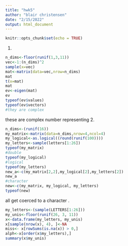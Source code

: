 ```yaml
---
title: "hwk5"
author: "blair christensen"
date: "2/15/2022"
output: html_document
---
```


```r
knitr::opts_chunk$set(echo = TRUE)
```
1.
```r
n_dims<-floor(runif(1,3,11))
vec<-1:(n_dims)^2
sample(x=vec)
mat<-matrix(data=vec,nrow=n_dims)
mat
t(x=mat)
mat
ev<-eigen(mat)
ev
typeof(ev$values)
typeof(ev$vectors)
#they are complex 
```
these are complex number representing
2.
```r
n_dims<-(runif(16))
my_matrix<-matrix(data=n_dims,nrow=4,ncol=4)
my_logical<-as.logical((round(runif(100))))
my_letters<-sample(letters[1:26])
typeof(my_matrix)
#double
typeof(my_logical)
#logical
typeof(my_letters)
new_a<-c(my_matrix[2,2],my_logical[2],my_letters[2])
new_a
#character
new<-c(my_matrix, my_logical, my_letters)
typeof(new)
```
all get coerced to a character
\n\n
3.
```r

my_letters<-(sample(LETTERS[1:26]))
my_unis<-floor(runif(26, 3, 11))
x<-data.frame(my_letters, my_unis)
x[sample(nrow(x), 4), ]<-NA
miss<- x[rowSums(is.na(x)) > 0,]
alph<-x[order(x$my_letters),]
summary(x$my_unis)
```
